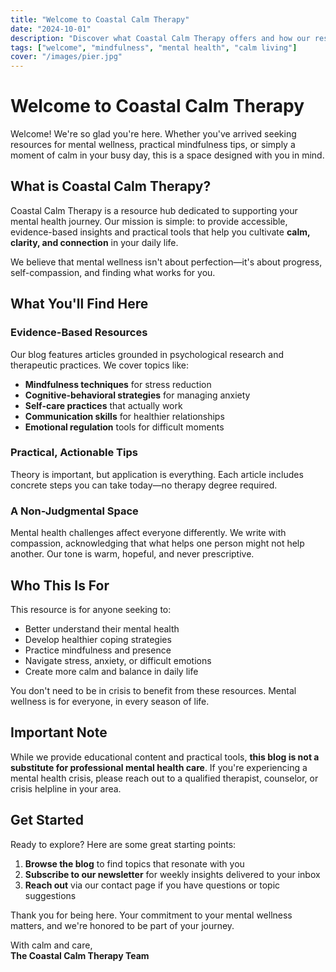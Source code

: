 ```yaml
---
title: "Welcome to Coastal Calm Therapy"
date: "2024-10-01"
description: "Discover what Coastal Calm Therapy offers and how our resources can support your journey toward mental wellness, mindfulness, and calm living."
tags: ["welcome", "mindfulness", "mental health", "calm living"]
cover: "/images/pier.jpg"
---
```


# Welcome to Coastal Calm Therapy

Welcome! We're so glad you're here. Whether you've arrived seeking resources for mental wellness, practical mindfulness tips, or simply a moment of calm in your busy day, this is a space designed with you in mind.

## What is Coastal Calm Therapy?

Coastal Calm Therapy is a resource hub dedicated to supporting your mental health journey. Our mission is simple: to provide accessible, evidence-based insights and practical tools that help you cultivate **calm, clarity, and connection** in your daily life.

We believe that mental wellness isn't about perfection—it's about progress, self-compassion, and finding what works for you.

## What You'll Find Here

### Evidence-Based Resources

Our blog features articles grounded in psychological research and therapeutic practices. We cover topics like:

- **Mindfulness techniques** for stress reduction
- **Cognitive-behavioral strategies** for managing anxiety
- **Self-care practices** that actually work
- **Communication skills** for healthier relationships
- **Emotional regulation** tools for difficult moments

### Practical, Actionable Tips

Theory is important, but application is everything. Each article includes concrete steps you can take today—no therapy degree required.

### A Non-Judgmental Space

Mental health challenges affect everyone differently. We write with compassion, acknowledging that what helps one person might not help another. Our tone is warm, hopeful, and never prescriptive.

## Who This Is For

This resource is for anyone seeking to:

- Better understand their mental health
- Develop healthier coping strategies
- Practice mindfulness and presence
- Navigate stress, anxiety, or difficult emotions
- Create more calm and balance in daily life

You don't need to be in crisis to benefit from these resources. Mental wellness is for everyone, in every season of life.

## Important Note

While we provide educational content and practical tools, **this blog is not a substitute for professional mental health care**. If you're experiencing a mental health crisis, please reach out to a qualified therapist, counselor, or crisis helpline in your area.

## Get Started

Ready to explore? Here are some great starting points:

1. **Browse the blog** to find topics that resonate with you
2. **Subscribe to our newsletter** for weekly insights delivered to your inbox
3. **Reach out** via our contact page if you have questions or topic suggestions

Thank you for being here. Your commitment to your mental wellness matters, and we're honored to be part of your journey.

With calm and care,  
**The Coastal Calm Therapy Team**

